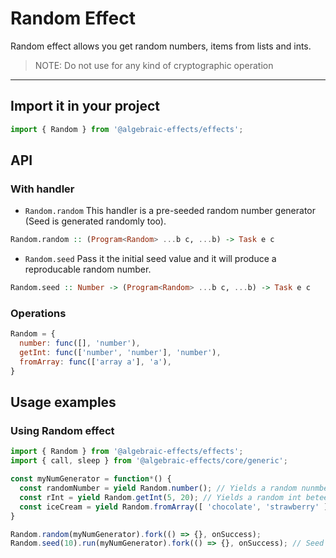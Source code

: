 
# Random Effect
Random effect allows you get random numbers, items from lists and ints.

> NOTE: Do not use for any kind of cryptographic operation

---


## Import it in your project
```js
import { Random } from '@algebraic-effects/effects';
```


## API

### With handler

* `Random.random`
This handler is a pre-seeded random number generator (Seed is generated randomly too).
```haskell
Random.random :: (Program<Random> ...b c, ...b) -> Task e c
```

* `Random.seed`
Pass it the initial seed value and it will produce a reproducable random number.
```haskell
Random.seed :: Number -> (Program<Random> ...b c, ...b) -> Task e c
```

### Operations
```js
Random = {
  number: func([], 'number'),
  getInt: func(['number', 'number'], 'number'),
  fromArray: func(['array a'], 'a'),
}
```

## Usage examples

### Using Random effect

```js
import { Random } from '@algebraic-effects/effects';
import { call, sleep } from '@algebraic-effects/core/generic';

const myNumGenerator = function*() {
  const randomNumber = yield Random.number(); // Yields a random nunmber between 0 and 1
  const rInt = yield Random.getInt(5, 20); // Yields a random int beteen 5 and 20 inclusive
  const iceCream = yield Random.fromArray([ 'chocolate', 'strawberry' ]); // Yields a random item from the array
}

Random.random(myNumGenerator).fork(() => {}, onSuccess);
Random.seed(10).run(myNumGenerator).fork(() => {}, onSuccess); // Seed value 10
```

